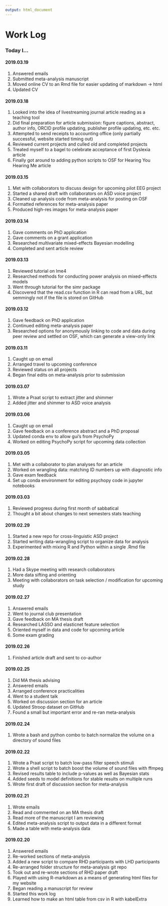 ```yaml
---
output: html_document
---
```


# Work Log

### Today I...

#### 2019.03.19
1. Answered emails
1. Submitted meta-analysis manuscript
1. Moved online CV to an Rmd file for easier updating of markdown -> html
1. Updated CV

####  2019.03.18
1. Looked into the idea of livestreaming journal article reading as a teaching tool
1. Did final preparation for article submission: figure captions, abstract, author info, ORCID profile updating, publisher profile updating, etc. etc.
1. Attempted to send receipts to accounting office (only partially successful, website started timing out)
1. Reviewed current projects and culled old and completed projects
1. Treated myself to a bagel to celebrate acceptance of first Dyslexia article
1. Finally got around to adding python scripts to OSF for Hearing You Hearing Me article

#### 2019.03.15
1. Met with collaborators to discuss design for upcoming pilot EEG project
1. Started a shared draft with collaborators on ASD voice project
1. Cleaned up analysis code from meta-analysis for posting on OSF
1. Formatted references for meta-analysis paper
1. Produced high-res images for meta-analysis paper

#### 2019.03.14
1. Gave comments on PhD application
1. Gave comments on a grant application
1. Researched multivariate mixed-effects Bayesian modelling
1. Completed and sent article review

#### 2019.03.13
1. Reviewed tutorial on lme4
1. Researched methods for conducting power analysis on mixed-effects models
1. Went through tutorial for the simr package
1. Discovered that the read.csv function in R can read from a URL, but semmingly not if the file is stored on GitHub

#### 2019.03.12
1. Gave feedback on PhD application
1. Continued editing meta-analysis paper
1. Researched options for anonymously linking to code and data during peer review and settled on OSF, which can generate a view-only link

#### 2019.03.11
1. Caught up on email
1. Arranged travel to upcoming conference
1. Reviewed status on all projects
1. Began final edits on meta-analysis prior to submission

#### 2019.03.07
1. Wrote a Praat script to extract jitter and shimmer
1. Added jitter and shimmer to ASD voice analysis

#### 2019.03.06
1. Caught up on email
1. Gave feedback on a conference abstract and a PhD proposal
1. Updated conda env to allow gui's from PsychoPy
1. Worked on editing PsychoPy script for upcoming data collection

#### 2019.03.05
1. Met with a collaborator to plan analyses for an article
1. Worked on wrangling data: matching ID numbers up with diagnostic info
1. Gave exam feedback
1. Set up conda environment for editing psychopy code in jupyter notebooks

#### 2019.03.03
1. Reviewed progress during first month of sabbatical
1. Thought a bit about changes to next semesters stats teaching

#### 2019.02.29
1. Started a new repo for cross-linguistic ASD project
1. Started writing data-wrangling script to organize data for analysis
1. Experimented with mixing R and Python within a single .Rmd file

#### 2019.02.28
1. Had a Skype meeting with research collaborators
1. More data sifting and orienting
1. Meeting with collaborators on task selection / modification for upcoming study

#### 2019.02.27
1. Answered emails
1. Went to journal club presentation
1. Gave feedback on MA thesis draft
1. Researched LASSO and elasticnet feature selection
1. Oriented myself in data and code for upcoming article
1. Some exam grading

#### 2019.02.26
1. Finished article draft and sent to co-author

#### 2019.02.25
1. Did MA thesis advising
1. Answered emails
1. Arranged conference practicalities
1. Went to a student talk
1. Worked on discussion section for an article
1. Updated Stroop dataset on GitHub
1. Found a small but important error and re-ran meta-analysis

#### 2019.02.24
1. Wrote a bash and python combo to batch normalize the volume on a directory of sound files

#### 2019.02.22
1. Wrote a Praat script to batch low-pass filter speech stimuli
1. Wrote a shell script to batch boost the volume of sound files with ffmpeg
1. Revised results table to include p-values as well as Bayesian stats
1. Added seeds to model definitions for stable results on multiple runs
1. Wrote first draft of discussion section for meta-analysis

#### 2019.02.21
1. Wrote emails
1. Read and commented on an MA thesis draft
1. Read more of the manuscript I am reviewing
1. Edited meta-analysis script to output data in a different format
1. Made a table with meta-analysis data

#### 2019.02.20 
1. Answered emails
1. Re-worked sections of meta-analysis
1. Added a new script to compare RHD participants with LHD participants
1. Re-arranged folder structure for meta-analysis git repo
1. Took out and re-wrote sections of RHD paper draft
1. Played with using R-markdown as a means of generating html files for my website
1. Began reading a manuscript for review
1. Started this work log
1. Learned how to make an html table from csv in R with kabelExtra
